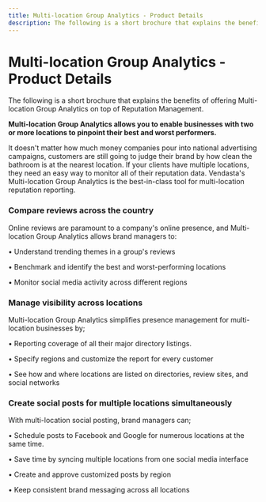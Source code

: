 ```yaml
---
title: Multi-location Group Analytics - Product Details
description: The following is a short brochure that explains the benefits of offering Multi-location Group Analytics on top of Reputation Management.
---
```


# Multi-location Group Analytics - Product Details

The following is a short brochure that explains the benefits of offering Multi-location Group Analytics on top of Reputation Management.

**Multi-location Group Analytics allows you to enable businesses with two or more locations to pinpoint their best and worst performers.**

It doesn't matter how much money companies pour into national advertising campaigns, customers are still going to judge their brand by how clean the bathroom is at the nearest location. If your clients have multiple locations, they need an easy way to monitor all of their reputation data. Vendasta's Multi-location Group Analytics is the best-in-class tool for multi-location reputation reporting.

### **Compare reviews across the country**

Online reviews are paramount to a company's online presence, and Multi-location Group Analytics allows brand managers to:

• Understand trending themes in a group's reviews

• Benchmark and identify the best and worst-performing locations

• Monitor social media activity across different regions

### **Manage visibility across locations**

Multi-location Group Analytics simplifies presence management for multi-location businesses by;

• Reporting coverage of all their major directory listings.

• Specify regions and customize the report for every customer

• See how and where locations are listed on directories, review sites, and social networks

### **Create social posts for multiple locations simultaneously**

With multi-location social posting, brand managers can;

• Schedule posts to Facebook and Google for numerous locations at the same time.

• Save time by syncing multiple locations from one social media interface

• Create and approve customized posts by region

• Keep consistent brand messaging across all locations